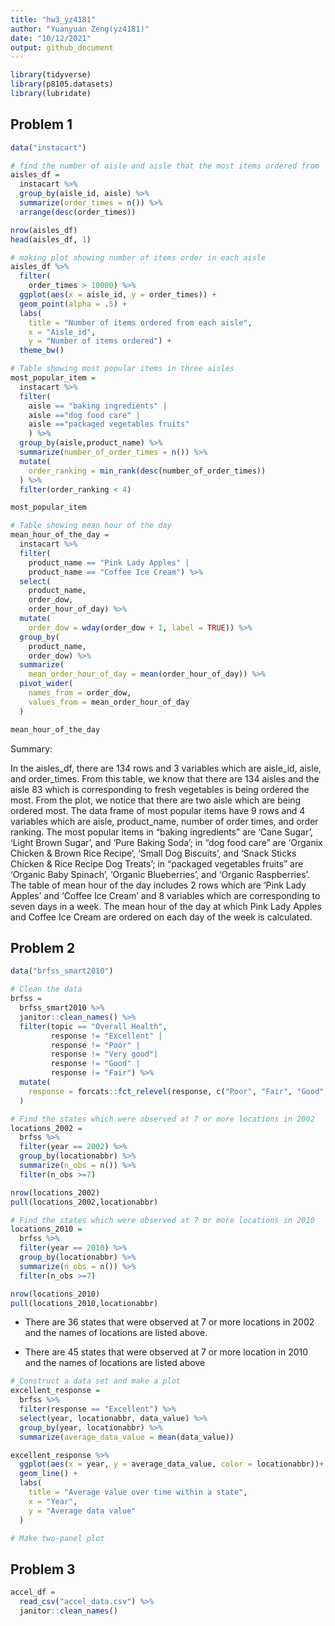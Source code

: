 ```yaml
---
title: "hw3_yz4181"
author: "Yuanyuan Zeng(yz4181)"
date: "10/12/2021"
output: github_document
---
```


```r
library(tidyverse)
library(p8105.datasets)
library(lubridate)
```

## Problem 1

```r
data("instacart")

# find the number of aisle and aisle that the most items ordered from
aisles_df =
  instacart %>% 
  group_by(aisle_id, aisle) %>% 
  summarize(order_times = n()) %>% 
  arrange(desc(order_times))

nrow(aisles_df)
head(aisles_df, 1)

# making plot showing number of items order in each aisle
aisles_df %>% 
  filter(
    order_times > 10000) %>% 
  ggplot(aes(x = aisle_id, y = order_times)) +
  geom_point(alpha = .5) +
  labs(
    title = "Number of items ordered from each aisle",
    x = "Aisle_id",
    y = "Number of items ordered") + 
  theme_bw()

# Table showing most popular items in three aisles
most_popular_item = 
  instacart %>% 
  filter(
    aisle == "baking ingredients" | 
    aisle =="dog food care" | 
    aisle =="packaged vegetables fruits"
    ) %>% 
  group_by(aisle,product_name) %>% 
  summarize(number_of_order_times = n()) %>% 
  mutate(
    order_ranking = min_rank(desc(number_of_order_times))
  ) %>% 
  filter(order_ranking < 4)

most_popular_item

# Table showing mean hour of the day
mean_hour_of_the_day =
  instacart %>% 
  filter(
    product_name == "Pink Lady Apples" | 
    product_name == "Coffee Ice Cream") %>% 
  select(
    product_name,
    order_dow,
    order_hour_of_day) %>% 
  mutate(
    order_dow = wday(order_dow + 1, label = TRUE)) %>% 
  group_by(
    product_name,
    order_dow) %>% 
  summarize(
    mean_order_hour_of_day = mean(order_hour_of_day)) %>% 
  pivot_wider(
    names_from = order_dow,
    values_from = mean_order_hour_of_day
  )

mean_hour_of_the_day
```

Summary:

In the aisles_df, there are 134 rows and 3 variables which are aisle_id, aisle, and order_times. From this table, we know that there are 134 aisles and the aisle 83 which is corresponding to fresh vegetables is being ordered the most. From the plot, we notice that there are two aisle which are being ordered most. The data frame of most popular items have 9 rows and 4 variables which are aisle, product_name, number of order times, and order ranking. The most popular items in "baking ingredients" are 'Cane Sugar', 'Light Brown Sugar', and 'Pure Baking Soda'; in "dog food care" are 'Organix Chicken & Brown Rice Recipe', 'Small Dog Biscuits', and 'Snack Sticks Chicken & Rice Recipe Dog Treats'; in "packaged vegetables fruits" are 'Organic Baby Spinach', 'Organic Blueberries', and 'Organic Raspberries'. The table of mean hour of the day includes 2 rows which are 'Pink Lady Apples' and 'Coffee Ice Cream' and 8 variables which are corresponding to seven days in a week. The mean hour of the day at which Pink Lady Apples and Coffee Ice Cream are ordered on each day of the week is calculated.


## Problem 2

```r
data("brfss_smart2010")

# Clean the data
brfss =
  brfss_smart2010 %>% 
  janitor::clean_names() %>% 
  filter(topic == "Overall Health",
         response != "Excellent" |
         response != "Poor" |
         response != "Very good"|
         response != "Good" |
         response != "Fair") %>% 
  mutate(
    response = forcats::fct_relevel(response, c("Poor", "Fair", "Good", "Very good", "Excellent"))
  )
```

```r
# Find the states which were observed at 7 or more locations in 2002
locations_2002 =
  brfss %>% 
  filter(year == 2002) %>% 
  group_by(locationabbr) %>% 
  summarize(n_obs = n()) %>% 
  filter(n_obs >=7)

nrow(locations_2002)
pull(locations_2002,locationabbr)
```

```r
# Find the states which were observed at 7 or more locations in 2010
locations_2010 = 
  brfss %>% 
  filter(year == 2010) %>% 
  group_by(locationabbr) %>% 
  summarize(n_obs = n()) %>% 
  filter(n_obs >=7)

nrow(locations_2010)
pull(locations_2010,locationabbr)
```
* There are 36 states that were observed at 7 or more locations in 2002 and the names of locations are listed above.

* There are 45 states that were observed at 7 or more location in 2010 and the names of locations are listed above

```r
# Construct a data set and make a plot
excellent_response = 
  brfss %>% 
  filter(response == "Excellent") %>% 
  select(year, locationabbr, data_value) %>% 
  group_by(year, locationabbr) %>% 
  summarize(average_data_value = mean(data_value))

excellent_response %>% 
  ggplot(aes(x = year, y = average_data_value, color = locationabbr))+
  geom_line() +
  labs(
    title = "Average value over time within a state",
    x = "Year",
    y = "Average data value"
  ) 
```

```r
# Make two-panel plot

```


## Problem 3

```r
accel_df = 
  read_csv("accel_data.csv") %>% 
  janitor::clean_names()

```

